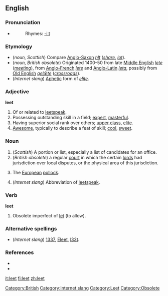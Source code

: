 {{Wikipedia}}
==English==
===Pronunciation===
*{{IPA|/liːt/}}
*:Rhymes: [[Rhymes:English:-iːt|-iːt]]

===Etymology===
* (''noun, Scottish'') Compare [[Anglo-Saxon]] ''[[hlt]]'' (''[[share]]'', ''[[lot]]'').
* (''noun, British obsolete'') Originated 1400–50 from late [[Middle English]] ''[[lete]]'' (''[[meeting]]''), from [[Anglo-French]] ''[[lete]]'' and [[Anglo-Latin]] ''[[leta]]'', possibly from [[Old English]] ''[[gelǣte]]'' (''[[crossroads]]'').
* (''Internet slang'') [[Aphetic]] form of ''[[elite]]''.

===Adjective===
'''leet'''
# Of or related to [[leetspeak]].
# Possessing outstanding skill in a field; [[expert]], [[masterful]].
# Having superior social rank over others; [[upper class]], [[elite]].
# [[Awesome]], typically to describe a feat of skill; [[cool]], [[sweet]].

===Noun===
{{en-noun|s|-}}
# (''Scottish'') A portion or list, especially a list of candidates for an office.
# (''British obsolete'') a regular [[court]] in which the certain [[lord]]s had jurisdiction over local disputes, or the physical area of this jurisdiction.
# {{zoology}} The [[European]] [[pollock]].
# (''Internet slang'') Abbreviation of [[leetspeak]].

===Verb===
'''leet'''
# Obsolete imperfect of [[let]] (to allow).

===Alternative spellings===
* (''Internet slang'') [[1337]], [[Eleet]], [[l33t]].

===References===
* {{R:Dictionary.com|leet}}
* {{R:Webster 1996|leet}}

[[Category:British]]
[[Category:Internet slang]]
[[Category:Leet]]
[[Category:Obsolete]]

[[it:leet]]
[[fi:leet]]
[[zh:leet]]